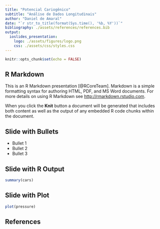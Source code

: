```yaml
---
title: "Potencial Cariogênico"
subtitle: "Análise de Dados Longitudinais"
author: "Daniel de Amaral"
date: "`r str_to_title(format(Sys.time(), '%b, %Y'))`"
bibliography: ./assets/references/references.bib
output: 
  ioslides_presentation:
    logo: ./assets/figures/logo.png
    css: ./assets/css/styles.css
---
```


```r
knitr::opts_chunk$set(echo = FALSE)
```

## R Markdown

This is an R Markdown presentation [@RCoreTeam]. Markdown is a simple formatting syntax for authoring HTML, PDF, and MS Word documents. For more details on using R Markdown see <http://rmarkdown.rstudio.com>.

When you click the **Knit** button a document will be generated that includes both content as well as the output of any embedded R code chunks within the document.

## Slide with Bullets

- Bullet 1
- Bullet 2
- Bullet 3

## Slide with R Output

```r
summary(cars)
```

## Slide with Plot

```r
plot(pressure)
```

## References {.allowframebreaks}